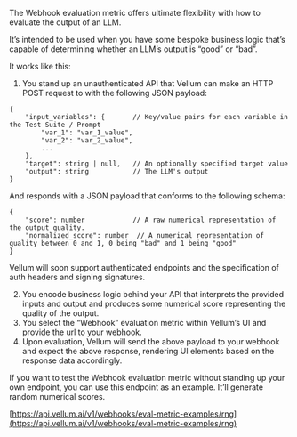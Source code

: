 The Webhook evaluation metric offers ultimate flexibility with how to evaluate the output of an LLM.

It’s intended to be used when you have some bespoke business logic that’s capable of determining whether an LLM’s output is “good” or “bad”.

It works like this:

1. You stand up an unauthenticated API that Vellum can make an HTTP POST request to with the following JSON payload:

```tsx
{
    "input_variables": {       // Key/value pairs for each variable in the Test Suite / Prompt
        "var_1": "var_1_value",
        "var_2": "var_2_value",
        ...
    },
    "target": string | null,   // An optionally specified target value
    "output": string           // The LLM's output
}
```

And responds with a JSON payload that conforms to the following schema:

```tsx
{
    "score": number            // A raw numerical representation of the output quality.
    "normalized_score": number  // A numerical representation of quality between 0 and 1, 0 being "bad" and 1 being "good"
}
```

<Callout intent="info">
  Vellum will soon support authenticated endpoints and the specification of auth headers and signing signatures.
</Callout>

2. You encode business logic behind your API that interprets the provided inputs and output and produces some numerical score representing the quality of the output.
3. You select the “Webhook” evaluation metric within Vellum’s UI and provide the url to your webhook.
4. Upon evaluation, Vellum will send the above payload to your webhook and expect the above response, rendering UI elements based on the response data accordingly.

If you want to test the Webhook evaluation metric without standing up your own endpoint, you can use this endpoint as an example. It’ll generate random numerical scores.

[https://api.vellum.ai/v1/webhooks/eval-metric-examples/rng](https://api.vellum.ai/v1/webhooks/eval-metric-examples/rng)
